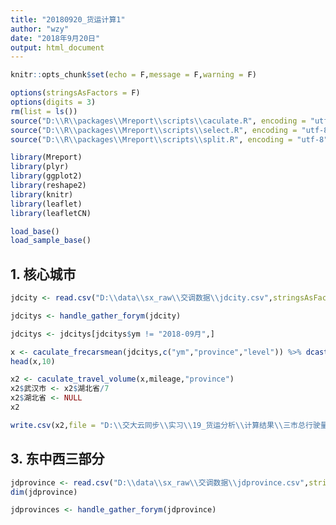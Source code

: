 ```yaml
---
title: "20180920_货运计算1"
author: "wzy"
date: "2018年9月20日"
output: html_document
---
```


```r
knitr::opts_chunk$set(echo = F,message = F,warning = F)
```

```r
options(stringsAsFactors = F)
options(digits = 3)
rm(list = ls())
source("D:\\R\\packages\\Mreport\\scripts\\caculate.R", encoding = "utf-8")
source("D:\\R\\packages\\Mreport\\scripts\\select.R", encoding = "utf-8")
source("D:\\R\\packages\\Mreport\\scripts\\split.R", encoding = "utf-8")
```

```r
library(Mreport)
library(plyr)
library(ggplot2)
library(reshape2)
library(knitr)
library(leaflet)
library(leafletCN)
```

```r
load_base()
load_sample_base()
```

## 1. 核心城市

```r
jdcity <- read.csv("D:\\data\\sx_raw\\交调数据\\jdcity.csv",stringsAsFactors = F)
```

```r
jdcitys <- handle_gather_forym(jdcity)
```

```r
jdcitys <- jdcitys[jdcitys$ym != "2018-09月",]
```


```r
x <- caculate_frecarsmean(jdcitys,c("ym","province","level")) %>% dcast(ym+province~level)
head(x,10)
```

```r
x2 <- caculate_travel_volume(x,mileage,"province")
x2$武汉市 <- x2$湖北省/7
x2$湖北省 <- NULL
x2
```

```r
write.csv(x2,file = "D:\\交大云同步\\实习\\19_货运分析\\计算结果\\三市总行驶量.csv")
```

## 3. 东中西三部分

```r
jdprovince <- read.csv("D:\\data\\sx_raw\\交调数据\\jdprovince.csv",stringsAsFactors = F)
dim(jdprovince)
```

```r
jdprovinces <- handle_gather_forym(jdprovince)
```







